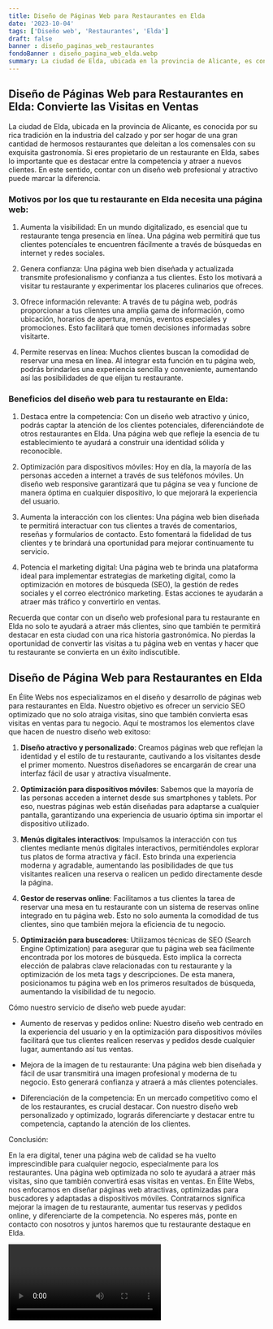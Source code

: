 ```yaml
---
title: Diseño de Páginas Web para Restaurantes en Elda
date: '2023-10-04'
tags: ['Diseño web', 'Restaurantes', 'Elda']
draft: false
banner : diseño_paginas_web_restaurantes
fondoBanner : diseño_pagina_web_elda.webp
summary: La ciudad de Elda, ubicada en la provincia de Alicante, es conocida por su rica tradición en la industria del calzado y por ser hogar de una gran cantidad de hermosos restaurantes que deleitan a los comensales con su exquisita gastronomía. Si eres propietario de un restaurante en Elda, sabes lo importante que es destacar entre la competencia y atraer a nuevos clientes. En este sentido, contar con un diseño web profesional y atractivo puede marcar la diferencia.
---
```


## Diseño de Páginas Web para Restaurantes en Elda: Convierte las Visitas en Ventas

La ciudad de Elda, ubicada en la provincia de Alicante, es conocida por su rica tradición en la industria del calzado y por ser hogar de una gran cantidad de hermosos restaurantes que deleitan a los comensales con su exquisita gastronomía. Si eres propietario de un restaurante en Elda, sabes lo importante que es destacar entre la competencia y atraer a nuevos clientes. En este sentido, contar con un diseño web profesional y atractivo puede marcar la diferencia.

### Motivos por los que tu restaurante en Elda necesita una página web:

1. Aumenta la visibilidad: En un mundo digitalizado, es esencial que tu restaurante tenga presencia en línea. Una página web permitirá que tus clientes potenciales te encuentren fácilmente a través de búsquedas en internet y redes sociales.

2. Genera confianza: Una página web bien diseñada y actualizada transmite profesionalismo y confianza a tus clientes. Esto los motivará a visitar tu restaurante y experimentar los placeres culinarios que ofreces.

3. Ofrece información relevante: A través de tu página web, podrás proporcionar a tus clientes una amplia gama de información, como ubicación, horarios de apertura, menús, eventos especiales y promociones. Esto facilitará que tomen decisiones informadas sobre visitarte.

4. Permite reservas en línea: Muchos clientes buscan la comodidad de reservar una mesa en línea. Al integrar esta función en tu página web, podrás brindarles una experiencia sencilla y conveniente, aumentando así las posibilidades de que elijan tu restaurante.

### Beneficios del diseño web para tu restaurante en Elda:

1. Destaca entre la competencia: Con un diseño web atractivo y único, podrás captar la atención de los clientes potenciales, diferenciándote de otros restaurantes en Elda. Una página web que refleje la esencia de tu establecimiento te ayudará a construir una identidad sólida y reconocible.

2. Optimización para dispositivos móviles: Hoy en día, la mayoría de las personas acceden a internet a través de sus teléfonos móviles. Un diseño web responsive garantizará que tu página se vea y funcione de manera óptima en cualquier dispositivo, lo que mejorará la experiencia del usuario.

3. Aumenta la interacción con los clientes: Una página web bien diseñada te permitirá interactuar con tus clientes a través de comentarios, reseñas y formularios de contacto. Esto fomentará la fidelidad de tus clientes y te brindará una oportunidad para mejorar continuamente tu servicio.

4. Potencia el marketing digital: Una página web te brinda una plataforma ideal para implementar estrategias de marketing digital, como la optimización en motores de búsqueda (SEO), la gestión de redes sociales y el correo electrónico marketing. Estas acciones te ayudarán a atraer más tráfico y convertirlo en ventas.

Recuerda que contar con un diseño web profesional para tu restaurante en Elda no solo te ayudará a atraer más clientes, sino que también te permitirá destacar en esta ciudad con una rica historia gastronómica. No pierdas la oportunidad de convertir las visitas a tu página web en ventas y hacer que tu restaurante se convierta en un éxito indiscutible.

<GifSeo />

<Cta />

## Diseño de Página Web para Restaurantes en Elda

En Élite Webs nos especializamos en el diseño y desarrollo de páginas web para restaurantes en Elda. Nuestro objetivo es ofrecer un servicio SEO optimizado que no solo atraiga visitas, sino que también convierta esas visitas en ventas para tu negocio. Aquí te mostramos los elementos clave que hacen de nuestro diseño web exitoso:

1. **Diseño atractivo y personalizado**: Creamos páginas web que reflejan la identidad y el estilo de tu restaurante, cautivando a los visitantes desde el primer momento. Nuestros diseñadores se encargarán de crear una interfaz fácil de usar y atractiva visualmente.

2. **Optimización para dispositivos móviles**: Sabemos que la mayoría de las personas acceden a internet desde sus smartphones y tablets. Por eso, nuestras páginas web están diseñadas para adaptarse a cualquier pantalla, garantizando una experiencia de usuario óptima sin importar el dispositivo utilizado.

3. **Menús digitales interactivos**: Impulsamos la interacción con tus clientes mediante menús digitales interactivos, permitiéndoles explorar tus platos de forma atractiva y fácil. Esto brinda una experiencia moderna y agradable, aumentando las posibilidades de que tus visitantes realicen una reserva o realicen un pedido directamente desde la página.

4. **Gestor de reservas online**: Facilitamos a tus clientes la tarea de reservar una mesa en tu restaurante con un sistema de reservas online integrado en tu página web. Esto no solo aumenta la comodidad de tus clientes, sino que también mejora la eficiencia de tu negocio.

5. **Optimización para buscadores**: Utilizamos técnicas de SEO (Search Engine Optimization) para asegurar que tu página web sea fácilmente encontrada por los motores de búsqueda. Esto implica la correcta elección de palabras clave relacionadas con tu restaurante y la optimización de los meta tags y descripciones. De esta manera, posicionamos tu página web en los primeros resultados de búsqueda, aumentando la visibilidad de tu negocio.

Cómo nuestro servicio de diseño web puede ayudar:

- Aumento de reservas y pedidos online: Nuestro diseño web centrado en la experiencia del usuario y en la optimización para dispositivos móviles facilitará que tus clientes realicen reservas y pedidos desde cualquier lugar, aumentando así tus ventas.

- Mejora de la imagen de tu restaurante: Una página web bien diseñada y fácil de usar transmitirá una imagen profesional y moderna de tu negocio. Esto generará confianza y atraerá a más clientes potenciales.

- Diferenciación de la competencia: En un mercado competitivo como el de los restaurantes, es crucial destacar. Con nuestro diseño web personalizado y optimizado, lograrás diferenciarte y destacar entre tu competencia, captando la atención de los clientes.

Conclusión:

En la era digital, tener una página web de calidad se ha vuelto imprescindible para cualquier negocio, especialmente para los restaurantes. Una página web optimizada no solo te ayudará a atraer más visitas, sino que también convertirá esas visitas en ventas. En Élite Webs, nos enfocamos en diseñar páginas web atractivas, optimizadas para buscadores y adaptadas a dispositivos móviles. Contratarnos significa mejorar la imagen de tu restaurante, aumentar tus reservas y pedidos online, y diferenciarte de la competencia. No esperes más, ponte en contacto con nosotros y juntos haremos que tu restaurante destaque en Elda.

<Video />

<CtaBot job='Restaurantes' city='Elda'/>

<Gmaps query='Elda+españa+maps' />